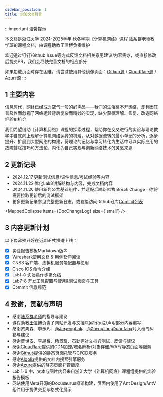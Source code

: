 ```yaml
---
sidebar_position: 1
title: 实验文档引言
---
```



:::important 温馨提示

本文档是浙江大学 2024-2025学年 秋冬学期《计算机网络》课程 [陆系群老师](https://person.zju.edu.cn/0097159/0.html)教学班的课程文档，由课程助教王信博负责维护

欢迎通过钉钉/Github Issue等方式反馈文档相关意见建议/内容需求，或直接修改后提交PR，我们会尽快完善文档的相应部分

如果加载页面时存在困难，请尝试使用其他镜像页面：[Github源](https://zjucomp.net/) / [Cloudflare源](https://cfpage.zjucomp.net/) / [Azure源](https://azure.zjucomp.net/)
:::

## 1 主要内容

信息时代，网络已经成为空气一般的必需品——我们的生活离不开网络，却也因其普及性而忽视了网络运转背后复杂而精妙的实现，缺少获得理解、修复、改造网络经验的机会

我们希望借助《计算机网络》课程的探索过程，帮助你在交叉进行的实验与理论教学中自底向上理解计算机网络运转的机理，从对数据流转的最小单元的分析，逐步提升、扩展到大型网络的构建，将理论的记忆与学习转化为生活中可以实际应用的故障排除技巧和方法论，内化为自己实现与创新网络技术的灵感来源

## 2 更新记录

<ul>
    <li>2024.12.17 更新测试信息/课件信息/考试经验等内容</li>
    <li>2024.11.22 优化Lab8讲解结构与内容，完成文档内容</li>
    <li>2024.11.20 使用新的公共基础组件，并适配后端新架构 <Tag color='red'>Break Change - 你将需要拉取更新后的测试框架</Tag></li>
    <li>更多更新记录参见完整更新日志，或直接访问Github仓库<a href="https://github.com/lvmiao233/ZJU24CompNet/commits/main/" target="_blank" style={{textDecoration: 'none'}}>Commit列表</a></li>
</ul>

<MappedCollapse items={DocChangeLog} size={'small'} />


## 3 内容更新计划

以下内容预计将在近期正式推送上线：
- [x] 实验报告模板Markdown版本
- [x] Wireshark使用文档 & 用例延伸阅读
- [x] GNS3 客户端、虚拟机服务端配置与使用
- [x] Cisco IOS 命令介绍
- [x] Lab1-8 实验操作步骤文档
- [x] Lab7-8 开发工具配置与使用&测试页面与工具
- [x] Commit 信息规范

## 4 致谢，贡献与声明

* 感谢[陆系群老师](https://person.zju.edu.cn/0097159/0.html)的指导与建议
* 课程助教[王信博](https://github.com/lvmiao233)负责了网站开发与文档除另行标注/声明部分内容编写
* 感谢资隽森、李乐凡、[@JiepengLab](https://github.com/JiepengLab)、[@ZhengliangDuanfang](https://github.com/ZhengliangDuanfang)对文档的纠错与建议
* 感谢贾世安、李晟榕、杨景琦、石劲等对文档的测试、反馈与建议
* 感谢[Cloudflare](https://www.cloudflare.com/zh-cn/)提供的CDN加速/域名解析/对象存储/WAF/静态页面等服务
* 感谢[Github](https://github.com/)提供的静态页面托管与CI/CD服务
* 感谢[Algolia](https://www.algolia.com/)提供的文档内搜索引擎服务
* 感谢[Azure](https://azure.microsoft.com/zh-cn/free/students)提供的静态页面托管额度
* Lab 1-6 中，文本与图片内容来自浙江大学《计算机网络》课程组提供的实验报告模板
* 网站使用Meta开源的Docusaurus框架构建，页面内使用了Ant Design/AntV组件用于提供交互与格式化展示
